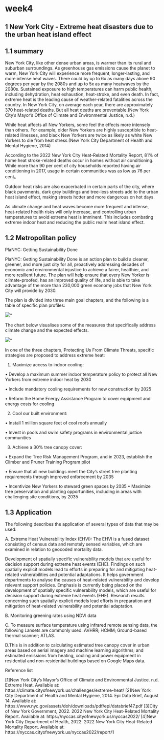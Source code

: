 # week4 {.unnumbered}

## 1 New York City - Extreme heat disasters due to the urban heat island effect

## 1.1 summary

New York City, like other dense urban areas, is warmer than its rural and suburban surroundings. As greenhouse gas emissions cause the planet to warm, New York City will experience more frequent, longer-lasting, and more intense heat waves. There could by up to 6x as many days above 90 degrees per year by the 2080s and up to 5x as many heatwaves by the 2080s. Sustained exposure to high temperatures can harm public health, including dehydration, heat exhaustion, heat-stroke, and even death. In fact, extreme heat is the leading cause of weather-related fatalities across the country. In New York City, on average each year, there are approximately 370 heat-related deaths. But all heat deaths are preventable.(New York City's Mayor's Office of Climate and Environmental Justice, n.d.)

While heat affects all New Yorkers, some feel the effects more intensely than others. For example, older New Yorkers are highly susceptible to heat-related illnesses, and black New Yorkers are twice as likely as white New Yorkers to die from heat stress.(New York City Department of Health and Mental Hygiene, 2014)

According to the 2022 New York City Heat-Related Mortality Report, 81% of home heat stroke-related deaths occur in homes without air conditioning. While more than 90 per cent of city households reported having air conditioning in 2017, usage in certain communities was as low as 76 per cent。

Outdoor heat risks are also exacerbated in certain parts of the city, where black pavements, dark grey buildings and tree-less streets add to the urban heat island effect, making streets hotter and more dangerous on hot days.

As climate change and heat waves become more frequent and intense, heat-related health risks will only increase, and controlling urban temperatures to avoid extreme heat is imminent. This includes combating extreme indoor heat and reducing the public realm heat island effect.

## 1.2 Metropolitan policy

PlaNYC: Getting Sustainability Done

PlaNYC: Getting Sustainability Done is an action plan to build a cleaner, greener, and more just city for all, proactively addressing decades of economic and environmental injustice to achieve a fairer, healthier, and more resilient future. The plan will help ensure that every New Yorker is climate-proofed, has an improved quality of life, and is able to take advantage of the more than 230,000 green economy jobs that New York City will provide by 2030.

The plan is divided into three main goal chapters, and the following is a table of specific plan profiles:

![](policy.jpg)"

The chart below visualises some of the measures that specifically address climate change and the expected effects.

![](policy1.jpg)"

In one of the three chapters, Protecting Us From Climate Threats, specific strategies are proposed to address extreme heat:

1.  Maximize access to indoor cooling:

• Develop a maximum summer indoor temperature policy to protect all New Yorkers from extreme indoor heat by 2030

• Include mandatory cooling requirements for new construction by 2025

• Reform the Home Energy Assistance Program to cover equipment and energy costs for cooling

2.  Cool our built environment:

• Install 1 million square feet of cool roofs annually

• Invest in pools and swim safety programs in environmental justice communities

3.  Achieve a 30% tree canopy cover:

• Expand the Tree Risk Management Program, and in 2023, establish the Climber and Pruner Training Program pilot

• Ensure that all new buildings meet the City's street tree planting requirements through improved enforcement by 2035

• Incentivize New Yorkers to steward green spaces by 2035 • Maximize tree preservation and planting opportunities, including in areas with challenging site conditions, by 2035

## 1.3 Application

The following describes the application of several types of data that may be used:

A. Extreme Heat Vulnerability Index (EHVI): The EHVI is a fused dataset consisting of census data and remotely sensed variables, which are examined in relation to geocoded mortality data.

Development of spatially specific vulnerability models that are useful for decision support during extreme heat events (EHE). Findings on such spatially explicit models lead to efforts in preparing for and mitigating heat-related vulnerabilities and potential adaptations. It helps government departments to analyse the causes of heat-related vulnerability and develop relevant support policies. Emphasis is currently being placed on the development of spatially specific vulnerability models, which are useful for decision support during extreme heat events (EHE). Research results concerning such spatially-explicit models lead efforts in preparation and mitigation of heat-related vulnerability and potential adaptation.

B. Monitoring greening rates using NDVI data

C. To measure surface temperature using infrared remote sensing data, the following Lansets are commonly used: AVHRR; HCMM; Ground-based thermal scanner; ATLAS.

D.This is in addition to calculating estimated tree canopy cover in urban areas based on aerial imagery and machine learning algorithms; and estimated emissions from heating, cooling and power equipment in residential and non-residential buildings based on Google Maps data.

Reference list

\[1\]New York City's Mayor's Office of Climate and Environmental Justice. n.d. Extreme Heat. Available at: https://climate.cityofnewyork.us/challenges/extreme-heat/ \[2\]New York City Department of Health and Mental Hygiene, 2014. Epi Data Brief, August 14. Available at: https://www.nyc.gov/assets/doh/downloads/pdf/epi/databrief47.pdf \[3\]City of New York Government, 2022. 2022 New York City Heat-Related Mortality Report. Available at: https://nyccas.cityofnewyork.us/nyccas2022/ \[4\]New York City Department of Health, 2022. 2022 New York City Heat-Related Mortality Report. Available at: https://nyccas.cityofnewyork.us/nyccas2022/report/1
